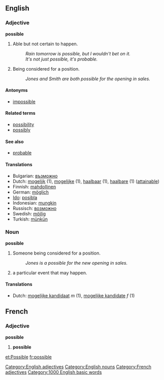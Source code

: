==English==
===Adjective===
[[Category:English adjectives]]
'''possible'''

# Able but not certain to happen.
#: ''Rain tomorrow is possible, but I wouldn't bet on it.''
#: ''It's not just possible, it's probable.''
# Being considered for a position.
#: ''Jones and Smith are both possible for the opening in sales.''

====Antonyms====
*[[impossible]]

====Related terms====
*[[possibility]]
*[[possibly]]

====See also====
*[[probable]]

====Translations====
*Bulgarian: [[възможно]]
*Dutch: [[mogelijk]] (1), [[mogelijke]] (1), [[haalbaar]] (1), [[haalbare]] (1) ([[attainable]])
*Finnish: [[mahdollinen]]
*German: [[möglich]]
*[[Ido]]: [[posibla]]
*Indonesian: [[mungkin]]
*Russisch: [[возможно]]
*Swedish: [[möjlig]]
*Turkish: [[münkün]]

===Noun===
[[Category:English nouns]]
'''possible'''

# Someone being considered for a position.
#: ''Jones is a possible for the new opening in sales.''
# a particular event that may happen.

====Translations====
*Dutch: [[mogelijke kandidaat]] ''m'' (1), [[mogelijke kandidate]] ''f'' (1)

==French==
===Adjective===
[[Category:French adjectives]]
'''possible'''
# '''possible'''

[[et:Possible]]
[[fr:possible]]
[[Category:1000 English basic words]]